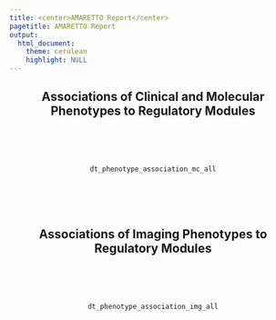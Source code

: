 ```yaml
---
title: <center>AMARETTO Report</center>
pagetitle: AMARETTO Report
output: 
  html_document:
    theme: cerulean
    highlight: NULL
---
```


<style>
  .main-container {
    max-width:  100% !important;
    padding-right: 1% !important;
    padding-left: 1% !important;
    margin-right: 1% !important;
    margin-left: 1% !important;
    table-layout: fixed !important;
  }
</style>

<center>
## Associations of Clinical and Molecular Phenotypes to Regulatory Modules

<br><br><br>

```r
dt_phenotype_association_mc_all
```
<br><br><br>

## Associations of Imaging Phenotypes to Regulatory Modules

<br><br><br>

```r
dt_phenotype_association_img_all
```
<br><br><br>

</center>
